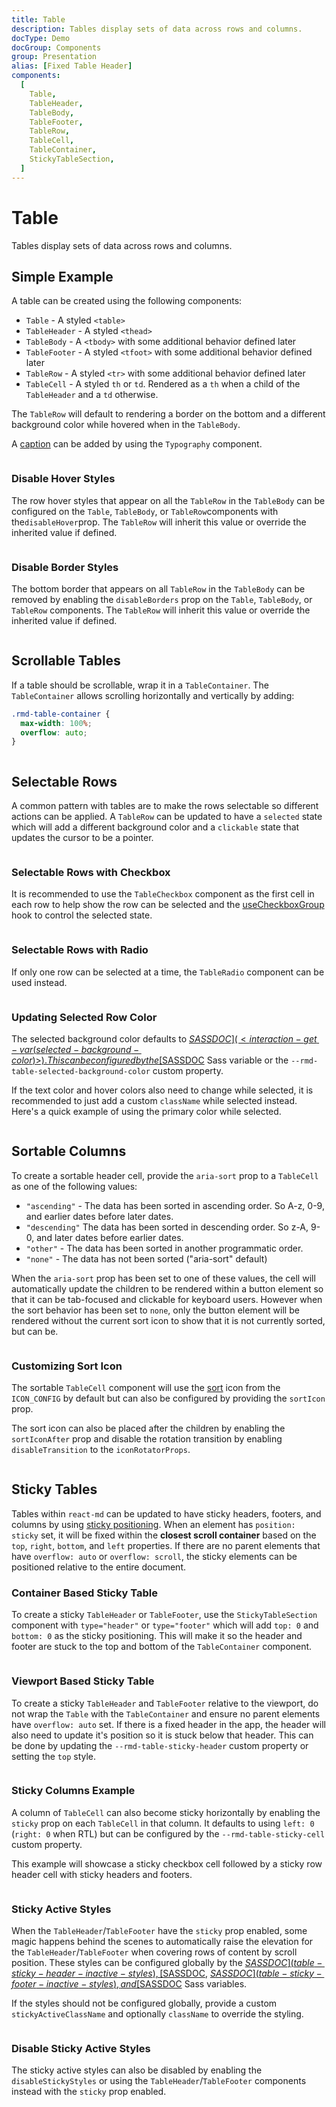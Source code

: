 ```yaml
---
title: Table
description: Tables display sets of data across rows and columns.
docType: Demo
docGroup: Components
group: Presentation
alias: [Fixed Table Header]
components:
  [
    Table,
    TableHeader,
    TableBody,
    TableFooter,
    TableRow,
    TableCell,
    TableContainer,
    StickyTableSection,
  ]
---
```


# Table

Tables display sets of data across rows and columns.

## Simple Example

A table can be created using the following components:

- `Table` - A styled `<table>`
- `TableHeader` - A styled `<thead>`
- `TableBody` - A `<tbody>` with some additional behavior defined later
- `TableFooter` - A styled `<tfoot>` with some additional behavior defined later
- `TableRow` - A styled `<tr>` with some additional behavior defined later
- `TableCell` - A styled `th` or `td`. Rendered as a `th` when a child of the
  `TableHeader` and a `td` otherwise.

The `TableRow` will default to rendering a border on the bottom and a different
background color while hovered when in the `TableBody`.

A [caption](https://developer.mozilla.org/en-US/docs/Web/HTML/Element/caption)
can be added by using the `Typography` component.

```demo source="./SimpleTableExample.tsx"

```

### Disable Hover Styles

The row hover styles that appear on all the `TableRow` in the `TableBody` can be
configured on the `Table`, `TableBody`, or `TableRow`components with
the`disableHover`prop. The `TableRow` will inherit this value or override the
inherited value if defined.

```demo source="./DisableHoverExample.tsx"

```

### Disable Border Styles

The bottom border that appears on all `TableRow` in the `TableBody` can be
removed by enabling the `disableBorders` prop on the `Table`, `TableBody`, or
`TableRow` components. The `TableRow` will inherit this value or override the
inherited value if defined.

```demo source="./DisableBordersExample.tsx"

```

## Scrollable Tables

If a table should be scrollable, wrap it in a `TableContainer`. The
`TableContainer` allows scrolling horizontally and vertically by adding:

```css
.rmd-table-container {
  max-width: 100%;
  overflow: auto;
}
```

```demo source="./ScrollableTableExample.tsx"

```

## Selectable Rows

A common pattern with tables are to make the rows selectable so different
actions can be applied. A `TableRow` can be updated to have a `selected` state
which will add a different background color and a `clickable` state that updates
the cursor to be a pointer.

```demo source="./SelectableRowsExample.tsx"

```

### Selectable Rows with Checkbox

It is recommended to use the `TableCheckbox` component as the first cell in each
row to help show the row can be selected and the
[useCheckboxGroup](/hooks/use-checkbox-group) hook to control the selected
state.

```demo source="./SelectableRowsWithCheckboxExample.tsx"

```

### Selectable Rows with Radio

If only one row can be selected at a time, the `TableRadio` component can be
used instead.

```demo source="./SelectableRowsWithRadioExample.tsx"

```

### Updating Selected Row Color

The selected background color defaults to
[$SASSDOC](<interaction-get-var(selected-background-color)>). This can be
configured by the [$SASSDOC](table-row-selected-color) Sass variable or the
`--rmd-table-selected-background-color` custom property.

If the text color and hover colors also need to change while selected, it is
recommended to just add a custom `className` while selected instead. Here's a
quick example of using the primary color while selected.

```demo source="./UpdatingSelectedRowColorExample.tsx"

```

## Sortable Columns

To create a sortable header cell, provide the `aria-sort` prop to a `TableCell`
as one of the following values:

- `"ascending"` - The data has been sorted in ascending order. So A-z, 0-9, and
  earlier dates before later dates.
- `"descending"` The data has been sorted in descending order. So z-A, 9-0, and
  later dates before earlier dates.
- `"other"` - The data has been sorted in another programmatic order.
- `"none"` - The data has not been sorted ("aria-sort" default)

When the `aria-sort` prop has been set to one of these values, the cell will
automatically update the children to be rendered within a button element so that
it can be tab-focused and clickable for keyboard users. However when the sort
behavior has been set to `none`, only the button element will be rendered
without the current sort icon to show that it is not currently sorted, but can
be.

```demo source="./SortableColumnsExample.tsx"

```

### Customizing Sort Icon

The sortable `TableCell` component will use the
[sort](/customization/icon-config#sort) icon from the `ICON_CONFIG` by default
but can also be configured by providing the `sortIcon` prop.

The sort icon can also be placed after the children by enabling the
`sortIconAfter` prop and disable the rotation transition by enabling
`disableTransition` to the `iconRotatorProps`.

```demo source="./CustomizingSortIconExample.tsx"

```

## Sticky Tables

Tables within `react-md` can be updated to have sticky headers, footers, and
columns by using
[sticky positioning](https://developer.mozilla.org/en-US/docs/Web/CSS/position#sticky_positioning).
When an element has `position: sticky` set, it will be fixed within the
**closest scroll container** based on the `top`, `right`, `bottom`, and `left`
properties. If there are no parent elements that have `overflow: auto` or
`overflow: scroll`, the sticky elements can be positioned relative to the
entire document.

### Container Based Sticky Table

To create a sticky `TableHeader` or `TableFooter`, use the `StickyTableSection`
component with `type="header"` or `type="footer"` which will add `top: 0` and
`bottom: 0` as the sticky positioning. This will make it so the header and
footer are stuck to the top and bottom of the `TableContainer` component.

```demo source="./ContainerBasedStickyTableExample.tsx"

```

### Viewport Based Sticky Table

To create a sticky `TableHeader` and `TableFooter` relative to the viewport, do
not wrap the `Table` with the `TableContainer` and ensure no parent elements
have `overflow: auto` set. If there is a fixed header in the app, the header
will also need to update it's position so it is stuck below that header. This
can be done by updating the `--rmd-table-sticky-header` custom property or
setting the `top` style.

```demo source="./ViewportBasedStickyTableExample.tsx"

```

### Sticky Columns Example

A column of `TableCell` can also become sticky horizontally by enabling the
`sticky` prop on each `TableCell` in that column. It defaults to using `left: 0`
(`right: 0` when RTL) but can be configured by the `--rmd-table-sticky-cell`
custom property.

This example will showcase a sticky checkbox cell followed by a sticky row
header cell with sticky headers and footers.

```demo source="./StickyColumnsExample.tsx"

```

### Sticky Active Styles

When the `TableHeader`/`TableFooter` have the `sticky` prop enabled, some magic
happens behind the scenes to automatically raise the elevation for the
`TableHeader`/`TableFooter` when covering rows of content by scroll position.
These styles can be configured globally by the
[$SASSDOC](table-sticky-header-inactive-styles),
[$SASSDOC](table-sticky-header-active-styles),
[$SASSDOC](table-sticky-footer-inactive-styles), and
[$SASSDOC](table-sticky-footer-active-styles) Sass variables.

If the styles should not be configured globally, provide a custom
`stickyActiveClassName` and optionally `className` to override the styling.

```demo source="./StickyActiveStylesExample.tsx"

```

### Disable Sticky Active Styles

The sticky active styles can also be disabled by enabling the
`disableStickyStyles` or using the `TableHeader`/`TableFooter` components
instead with the `sticky` prop enabled.

```demo source="./DisableStickyActiveStylesExample.tsx"

```
